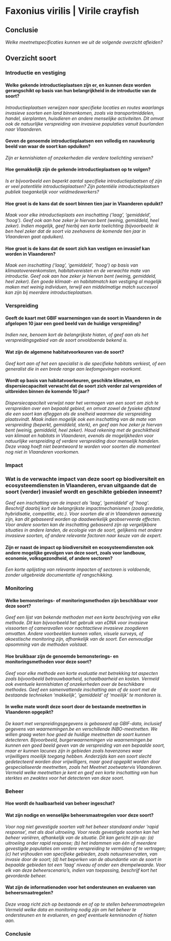 # Faxonius virilis | Virile crayfish

## Conclusie

*Welke meetnetspecificaties kunnen we uit de volgende overzicht afleiden?*

## Overzicht soort

### Introductie en vestiging

#### Welke gekende introductieplaatsen zijn er, en kunnen deze worden gerangschikt op basis van hun belangrijkheid in de introductie van de soort?

*Introductieplaatsen verwijzen naar specifieke locaties en routes waarlangs invasieve soorten een land binnenkomen, zoals via transportmiddelen, handel, sierplanten, huisdieren en andere menselijke activiteiten. Dit omvat ook de natuurlijke verspreiding van invasieve populaties vanuit buurlanden naar Vlaanderen.*

#### Geven de genoemde introductieplaatsen een volledig en nauwkeurig beeld van waar de soort kan opduiken?

*Zijn er kennishiaten of onzekerheden die verdere toelichting vereisen?*

#### Hoe gemakkelijk zijn de gekende introductieplaatsen op te volgen?

*Is er bijvoorbeeld een beperkt aantal specifieke introductieplaatsen of zijn er veel potentIële introductieplaatsen? Zijn potentiële introductieplaatsen publiek toegankelijk voor veldmedewerkers?*

#### Hoe groot is de kans dat de soort binnen tien jaar in Vlaanderen opduikt?

*Maak voor elke introductieplaats een inschatting ('laag', 'gemiddeld', 'hoog'). Geef ook aan hoe zeker je hiervan bent (weinig, gemiddeld, heel zeker). Indien mogelijk, geef hierbij een korte toelichting (bijvoorbeeld: ik ben heel zeker dat de soort via zeehavens de komende tien jaar in Vlaanderen gaat opduiken).*

#### Hoe groot is de kans dat de soort zich kan vestigen en invasief kan worden in Vlaanderen?

*Maak een inschatting ('laag', 'gemiddeld', 'hoog') op basis van klimaatovereenkomsten, habitatvereisten en de verwachte mate van introductie. Geef ook aan hoe zeker je hiervan bent (weinig, gemiddeld, heel zeker). Een goede klimaat- en habitatmatch kan vestiging al mogelijk maken met weinig individuen, terwijl een middelmatige match succesvol kan zijn bij meerdere introductieplaatsen.
*

### Verspreiding

#### Geeft de kaart met GBIF waarnemingen van de soort in Vlaanderen in de afgelopen 10 jaar een goed beeld van de huidige verspreiding?

*Indien nee, benoem kort de belangrijkste hiaten, of geef aan als het verspreidingsgebied van de soort onvoldoende bekend is.*

#### Wat zijn de algemene habitatvoorkeuren van de soort?

*Geef kort aan of het een specialist is die specifieke habitats verkiest, of een generalist die in een brede range aan leefomgevingen voorkomt.*

#### Wordt op basis van habitatvoorkeuren, geschikte klimaten, en dispersiecapaciteit verwacht dat de soort zich verder zal verspreiden of uitbreiden binnen de komende 10 jaar?

*Dispersiecapaciteit verwijst naar het vermogen van een soort om zich te verspreiden over een bepaald gebied, en omvat zowel de fysieke afstand die een soort kan afleggen als de snelheid waarmee die verspreiding plaatsvindt. Maak indien mogelijk ook een inschatting van de mate van verspreiding (beperkt, gemiddeld, sterk), en geef aan hoe zeker je hiervan bent (weinig, gemiddeld, heel zeker). Houd rekening met de geschiktheid van klimaat en habitats in Vlaanderen, evenals de mogelijkheden voor natuurlijke verspreiding of verdere verspreiding door menselijk handelen. Deze vraag hoeft niet beantwoord te worden voor soorten die momenteel nog niet in Vlaanderen voorkomen.*

### Impact

### Wat is de verwachte impact van deze soort op biodiversiteit en ecosysteemdiensten in Vlaanderen, ervan uitgaande dat de soort (verder) invasief wordt en geschikte gebieden inneemt? 

*Geef een inschatting van de impact als 'laag', 'gemiddeld' of 'hoog'. Beschrijf daarbij kort de belangrijkste impactmechanismen (zoals predatie, hybridisatie, competitie, etc.). Voor soorten die al in Vlaanderen aanwezig zijn, kan dit gebaseerd worden op daadwerkelijk geobserveerde effecten. Voor andere soorten kan de inschatting gebaseerd zijn op vergelijkbare situaties in andere landen, de ecologie van de soort, gelijkenis met andere invasieve soorten, of andere relevante factoren naar keuze van de expert.*

#### Zijn er naast de impact op biodiversiteit en ecosysteemdiensten ook andere mogelijke gevolgen van deze soort, zoals voor landbouw, economie, volksgezondheid, of andere sectoren? 

*Een korte oplijsting van relevante impacten of sectoren is voldoende, zonder uitgebreide documentatie of rangschikking.*

### Monitoring

#### Welke bemonsterings- of monitoringsmethoden zijn beschikbaar voor deze soort? 

*Geef een lijst van bekende methoden met een korte beschrijving van elke methode. Dit kan bijvoorbeeld het gebruik van eDNA voor invasieve vissoorten of cameravallen voor nachtactieve invasieve zoogdieren omvatten. Andere voorbeelden kunnen vallen, visuele surveys, of akoestische monitoring zijn, afhankelijk van de soort. Een eenvoudige opsomming van de methoden volstaat.*

#### Hoe bruikbaar zijn de genoemde bemonsterings- en monitoringsmethoden voor deze soort? 

*Geef voor elke methode een korte evaluatie met betrekking tot aspecten zoals bijvoorbeeld betrouwbaarheid, schaalbaarheid en kosten. Vermeld ook eventuele kennishiaten of onzekerheden over de beschikbare methodes. Geef een samenvattende inschatting aan of de soort met de bestaande technieken 'makkelijk', 'gemiddeld' of 'moeilijk' te monitoren is.*

#### In welke mate wordt deze soort door de bestaande meetnetten in Vlaanderen opgepikt? 

*De kaart met verspreidingsgegevens is gebaseerd op GBIF-data, inclusief gegevens van waarnemingen.be en verschillende INBO-meetnetten. We willen graag weten hoe goed de huidige meetnetten de soort kunnen detecteren. Bijvoorbeeld, burgerwaarnemingen via waarnemingen.be kunnen een goed beeld geven van de verspreiding van een bepaalde soort, maar er kunnen lacunes zijn in gebieden zoals havenzones waar vrijwilligers moeilijk toegang hebben. Anderzijds kan een soort slecht gedetecteerd worden door vrijwilligers, maar goed opgepikt worden door gespecialiseerde meetnetten, zoals het Meetnet zoetwatervis Vlaanderen. Vermeld welke meetnetten je kent en geef een korte inschatting van hun sterktes en zwaktes voor het detecteren van deze soort.*

### Beheer

#### Hoe wordt de haalbaarheid van beheer ingeschat?

#### Wat zijn nodige en wenselijke beheersmaatregelen voor deze soort? 

*Voor nog niet gevestigde soorten valt het beheer standaard onder 'rapid response', met als doel uitroeiing. Voor reeds gevestigde soorten kan het beheer variëren, afhankelijk van de situatie. Dit kan gericht zijn op: (a) uitroeiing onder rapid response; (b) het indammen van één of meerdere gevestigde populaties om verdere verspreiding te vermijden of te vertragen; (c) het vrijhouden van specifieke gebieden, zoals natuurreservaten, van invasie door de soort; (d) het beperken van de abundantie van de soort in bepaalde gebieden tot een ‘laag’ niveau of onder een drempelwaarde. Voor elk van deze beheerscenario's, indien van toepassing, beschrijf kort het gevorderde beheer.*

#### Wat zijn de informatienoden voor het ondersteunen en evalueren van beheersmaatregelen? 

*Deze vraag richt zich op bestaande en of op te stellen beheersmaatregelen Vermeld welke data en monitoring nodig zijn om het beheer te ondersteunen en te evalueren, en geef eventuele kennisnoden of hiaten aan.*

### Conclusie

\newpage
